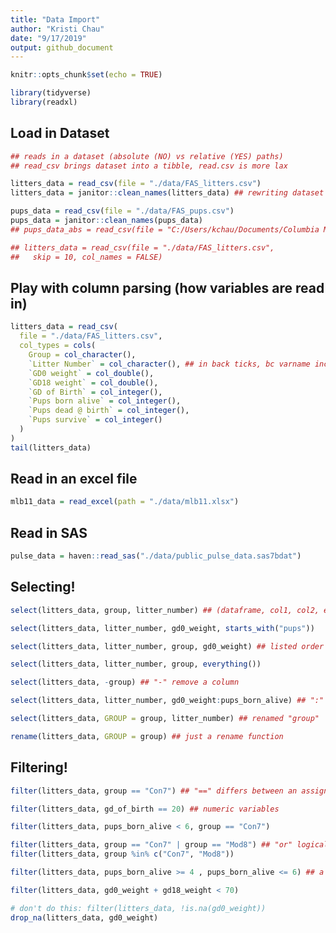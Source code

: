 ```yaml
---
title: "Data Import"
author: "Kristi Chau"
date: "9/17/2019"
output: github_document
---
```


```r
knitr::opts_chunk$set(echo = TRUE)

library(tidyverse)
library(readxl)
```

## Load in Dataset

```r
## reads in a dataset (absolute (NO) vs relative (YES) paths)
## read_csv brings dataset into a tibble, read.csv is more lax

litters_data = read_csv(file = "./data/FAS_litters.csv")
litters_data = janitor::clean_names(litters_data) ## rewriting dataset

pups_data = read_csv(file = "./data/FAS_pups.csv")
pups_data = janitor::clean_names(pups_data)
## pups_data_abs = read_csv(file = "C:/Users/kchau/Documents/Columbia Mailman/Columbia Mailman - Fall 2019/Data Science/Class Examples/data_import/data/FAS_pups.csv")

## litters_data = read_csv(file = "./data/FAS_litters.csv",
##   skip = 10, col_names = FALSE)
```

## Play with column parsing (how variables are read in)

```r
litters_data = read_csv(
  file = "./data/FAS_litters.csv",
  col_types = cols(
    Group = col_character(),
    `Litter Number` = col_character(), ## in back ticks, bc varname includes a space,   needs to be recognized as variable
    `GD0 weight` = col_double(),
    `GD18 weight` = col_double(),
    `GD of Birth` = col_integer(),
    `Pups born alive` = col_integer(),
    `Pups dead @ birth` = col_integer(),
    `Pups survive` = col_integer()
  )
)
tail(litters_data)
```

## Read in an excel file

```r
mlb11_data = read_excel(path = "./data/mlb11.xlsx")

```

## Read in SAS

```r
pulse_data = haven::read_sas("./data/public_pulse_data.sas7bdat")
```

## Selecting!

```r
select(litters_data, group, litter_number) ## (dataframe, col1, col2, etc.)

select(litters_data, litter_number, gd0_weight, starts_with("pups"))

select(litters_data, litter_number, group, gd0_weight) ## listed order matters

select(litters_data, litter_number, group, everything())

select(litters_data, -group) ## "-" remove a column

select(litters_data, litter_number, gd0_weight:pups_born_alive) ## ":" keep everything bw these two variables

select(litters_data, GROUP = group, litter_number) ## renamed "group"

rename(litters_data, GROUP = group) ## just a rename function
```

## Filtering!

```r
filter(litters_data, group == "Con7") ## "==" differs between an assignment and a logical question, keep group when equal to Con7

filter(litters_data, gd_of_birth == 20) ## numeric variables

filter(litters_data, pups_born_alive < 6, group == "Con7")

filter(litters_data, group == "Con7" | group == "Mod8") ## "or" logical
filter(litters_data, group %in% c("Con7", "Mod8"))

filter(litters_data, pups_born_alive >= 4 , pups_born_alive <= 6) ## a range

filter(litters_data, gd0_weight + gd18_weight < 70)

# don't do this: filter(litters_data, !is.na(gd0_weight))
drop_na(litters_data, gd0_weight)
```




